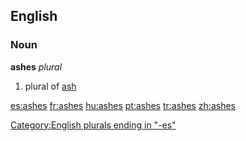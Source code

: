 {{see|Ashes}}
==English==
===Noun===
'''ashes'''  ''plural''
# plural of [[ash]]

[[Category:English plurals ending in "-es"]]

[[es:ashes]]
[[fr:ashes]]
[[hu:ashes]]
[[pt:ashes]]
[[tr:ashes]]
[[zh:ashes]]